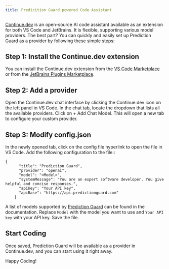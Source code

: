 ```yaml
---
title: Predicition Guard powered Code Assistant
---
```

[Continue.dev](https://www.continue.dev/) is an open-source AI code assistant available as an extension for both VS Code and JetBrains. It is flexible, supporting various model providers. The best part? You can quickly and easily set up Prediction Guard as a provider by following these simple steps:

## Step 1: Install the Continue.dev extension
You can install the Continue.dev extension from the [VS Code Marketplace](https://marketplace.visualstudio.com/items?itemName=Continue.continue) or from the [JetBrains Plugins Marketplace](https://plugins.jetbrains.com/plugin/22707-continue).

## Step 2: Add a provider
Open the Continue.dev chat interface by clicking the Continue.dev icon on the left panel in VS Code. In the chat tab, locate the dropdown that lists all the available providers. 	Click on + Add Chat Model. This will open a new tab to configure your custom provider.

## Step 3: Modify config.json 
In the newly opened tab, click on the config file hyperlink to open the file in VS Code. Add the following configuration to the file::
```
{
      "title": "Prediction Guard",
      "provider": "openai",
      "model": "<Model>",
      "systemMessage": "You are an expert software developer. You give helpful and concise responses.",
      "apiKey": "Your API key",
      "apiBase": "https://api.predictionguard.com"
    }
```
A list of models supported by [Prediction Guard](https://docs.predictionguard.com/options/llms) can be found in the documentation.
Replace `Model` with the model you want to use and `Your API key` with your API key. Save the file.

## Start Coding
Once saved, Prediction Guard will be available as a provider in Continue.dev, and you can start using it right away.

Happy Coding!